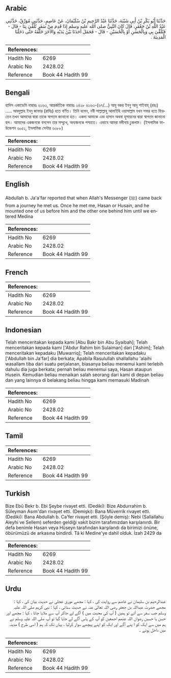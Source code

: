 ## Arabic


<div dir="rtl" lang="ar" style={{fontSize:'larger',backgroundColor:'#f8f9fa',padding:20}}>
حَدَّثَنَا أَبُو بَكْرِ بْنُ أَبِي شَيْبَةَ، حَدَّثَنَا عَبْدُ الرَّحِيمِ بْنُ سُلَيْمَانَ، عَنْ عَاصِمٍ، حَدَّثَنِي مُوَرِّقٌ، حَدَّثَنِي عَبْدُ اللَّهِ بْنُ جَعْفَرٍ، قَالَ كَانَ النَّبِيُّ صلى الله عليه وسلم إِذَا قَدِمَ مِنْ سَفَرٍ تُلُقِّيَ بِنَا - قَالَ - فَتُلُقِّيَ بِي وَبِالْحَسَنِ أَوْ بِالْحُسَيْنِ - قَالَ - فَحَمَلَ أَحَدَنَا بَيْنَ يَدَيْهِ وَالآخَرَ خَلْفَهُ حَتَّى دَخَلْنَا الْمَدِينَةَ ‏.‏
</div>
<div style={{backgroundColor:'#f8f9fa',padding:20, marginBottom: 10}}><table> <thead> <tr> <th>References:</th> <th></th> </tr> </thead> <tbody><tr><td>Hadith No</td><td>6269</td></tr><tr><td>Arabic No</td><td>2428.02</td></tr><tr><td>Reference</td><td>Book 44 Hadith 99</td></tr></tbody></table></div>

## Bengali


<div dir="ltr" lang="bn" style={{fontSize:'larger',backgroundColor:'#f8f9fa',padding:20}}>
হাদিস একাডেমি নাম্বারঃ ৬১৬৩, আন্তর্জাতিক নাম্বারঃ ২৪২৮ ৬১৬৩-(৬৭/...) আবূ বকর ইবনু আবূ শাইবাহ্ (রহঃ) ..... আবদুল্লাহ ইবনু জাফার (রাযিঃ) হতে বর্ণিত। তিনি বলেন, নবী সাল্লাল্লাহু আলাইহি ওয়াসাল্লাম যখন সফর হতে ফিরতেন তখন আমাদের দ্বারা তাকে স্বাগতম জানানো হত। একদা আমাকে এবং হাসান অথবা হুসায়নের দ্বারা স্বাগতম জানানো হল। আমাদের একজনকে বসলেন তার সম্মুখে, অন্যজনকে পশ্চাতে। এভাবে আমরা মদীনায় ঢুকলাম। (ইসলামিক ফাউন্ডেশন ৬০৫১, ইসলামিক সেন্টার ৬০৮৮)
</div>
<div style={{backgroundColor:'#f8f9fa',padding:20, marginBottom: 10}}><table> <thead> <tr> <th>References:</th> <th></th> </tr> </thead> <tbody><tr><td>Hadith No</td><td>6269</td></tr><tr><td>Arabic No</td><td>2428.02</td></tr><tr><td>Reference</td><td>Book 44 Hadith 99</td></tr></tbody></table></div>

## English


<div dir="ltr" lang="en" style={{fontSize:'larger',backgroundColor:'#f8f9fa',padding:20}}>
Abdullah b. Ja'a'far reported that when Allah's Messenger (ﷺ) came back from a journey he met us. Once he met me, Hasan or Husain, and he mounted one of us before him and the other one behind him until we entered Medina
</div>
<div style={{backgroundColor:'#f8f9fa',padding:20, marginBottom: 10}}><table> <thead> <tr> <th>References:</th> <th></th> </tr> </thead> <tbody><tr><td>Hadith No</td><td>6269</td></tr><tr><td>Arabic No</td><td>2428.02</td></tr><tr><td>Reference</td><td>Book 44 Hadith 99</td></tr></tbody></table></div>

## French


<div dir="ltr" lang="fr" style={{fontSize:'larger',backgroundColor:'#f8f9fa',padding:20}}>

</div>
<div style={{backgroundColor:'#f8f9fa',padding:20, marginBottom: 10}}><table> <thead> <tr> <th>References:</th> <th></th> </tr> </thead> <tbody><tr><td>Hadith No</td><td>6269</td></tr><tr><td>Arabic No</td><td>2428.02</td></tr><tr><td>Reference</td><td>Book 44 Hadith 99</td></tr></tbody></table></div>

## Indonesian


<div dir="ltr" lang="id" style={{fontSize:'larger',backgroundColor:'#f8f9fa',padding:20}}>
Telah menceritakan kepada kami [Abu Bakr bin Abu Syaibah]; Telah menceritakan kepada kami ['Abdur Rahim bin Sulaiman] dari ['Ashim]; Telah menceritakan kepadaku [Muwarriq]; Telah menceritakan kepadaku ['Abdullah bin Ja'far] dia berkata; Apabila Rasulullah shallallahu 'alaihi wasallam tiba dari suatu perjalanan, biasanya beliau menemui kami terlebih dahulu dia juga berkata; pernah beliau menemui saya, Hasan ataupun Husein. Kemudian beliau menaikan salah seorang dari kami di depan beliau dan yang lainnya di belakang beliau hingga kami memasuki Madinah
</div>
<div style={{backgroundColor:'#f8f9fa',padding:20, marginBottom: 10}}><table> <thead> <tr> <th>References:</th> <th></th> </tr> </thead> <tbody><tr><td>Hadith No</td><td>6269</td></tr><tr><td>Arabic No</td><td>2428.02</td></tr><tr><td>Reference</td><td>Book 44 Hadith 99</td></tr></tbody></table></div>

## Tamil


<div dir="ltr" lang="ta" style={{fontSize:'larger',backgroundColor:'#f8f9fa',padding:20}}>

</div>
<div style={{backgroundColor:'#f8f9fa',padding:20, marginBottom: 10}}><table> <thead> <tr> <th>References:</th> <th></th> </tr> </thead> <tbody><tr><td>Hadith No</td><td>6269</td></tr><tr><td>Arabic No</td><td>2428.02</td></tr><tr><td>Reference</td><td>Book 44 Hadith 99</td></tr></tbody></table></div>

## Turkish


<div dir="ltr" lang="tr" style={{fontSize:'larger',backgroundColor:'#f8f9fa',padding:20}}>
Bize Ebû Bekr b. Ebi Şeybe rivayet etti. (Dediki): Bize Abdurrahim b. Süleyman Asım'dan rivayet etti. (Demişki): Bana Müverrik rivayet etti. (Dediki): Bana Abdullah b. Ca'fer rivayet etti. (Şöyle demiş): Nebi (Sallallahu Aleyhi ve Sellem) seferden geldiği vakit bizim tarafımızdan karşılanırdı. Bir defa benimle Hasan veya Hüseyn tarafından karşılandı da birimizi önüne, öbürümüzü de arkasına bindirdi. Tâ ki Medine'ye dahil olduk. İzah 2429 da
</div>
<div style={{backgroundColor:'#f8f9fa',padding:20, marginBottom: 10}}><table> <thead> <tr> <th>References:</th> <th></th> </tr> </thead> <tbody><tr><td>Hadith No</td><td>6269</td></tr><tr><td>Arabic No</td><td>2428.02</td></tr><tr><td>Reference</td><td>Book 44 Hadith 99</td></tr></tbody></table></div>

## Urdu


<div dir="rtl" lang="ur" style={{fontSize:'larger',backgroundColor:'#f8f9fa',padding:20}}>
عبدالرحیم بن سلیمان نے عاصم سے روایت کی ، کہا : مجھے مورق عجلی نے حدیث بیان کی ، کہا : مجھے حضرت عبداللہ بن جعفر رضی اللہ تعالیٰ عنہ نے حدیث سنائی ، کہا : نبی کریم صلی اللہ علیہ وسلم جب سفر سے آتے تو ہمیں ( آپ کی محبت میں ) آگے لے جاکر آپ سے ملایا جاتا ، کہا : مجھے اور حسن یا حسین رضوان اللہ عنھم اجمعین کو آپ کے پاس آگے لے جایا گیا تو آپ صلی اللہ علیہ وسلم نے ہم میں سے ایک کو ا پنے آگے اور ایک کو اپنے پیچھے سوار کرلیا ، یہاں تک کہ ہم ( اسی طرح ) مدینہ میں داخل ہوئے ۔
</div>
<div style={{backgroundColor:'#f8f9fa',padding:20, marginBottom: 10}}><table> <thead> <tr> <th>References:</th> <th></th> </tr> </thead> <tbody><tr><td>Hadith No</td><td>6269</td></tr><tr><td>Arabic No</td><td>2428.02</td></tr><tr><td>Reference</td><td>Book 44 Hadith 99</td></tr></tbody></table></div>